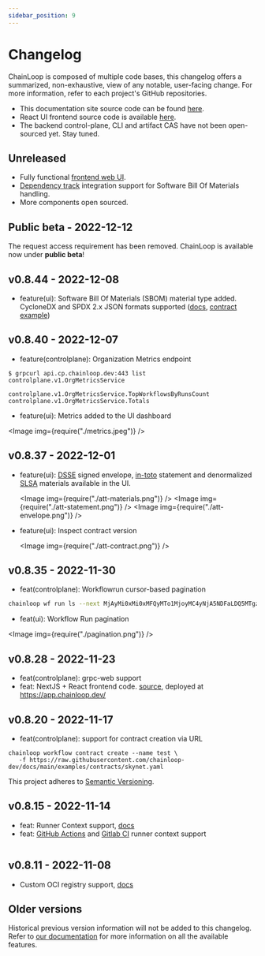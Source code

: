 ```yaml
---
sidebar_position: 9
---
```



# Changelog

ChainLoop is composed of multiple code bases, this changelog offers a summarized, non-exhaustive, view of any notable, user-facing change. For more information, refer to each project's GitHub repositories.

- This documentation site source code can be found [here](https://github.com/chainloop-dev/frontend).
- React UI frontend source code is available [here](https://github.com/chainloop-dev/frontend).
- The backend control-plane, CLI and artifact CAS have not been open-sourced yet. Stay tuned.

## Unreleased

- Fully functional [frontend web UI](https://github.com/chainloop-dev/frontend).
- [Dependency track](https://dependencytrack.org/) integration support for Software Bill Of Materials handling.
- More components open sourced.

## Public beta - 2022-12-12

The request access requirement has been removed. ChainLoop is available now under **public beta**!

## v0.8.44 - 2022-12-08

- feature(ui): Software Bill Of Materials (SBOM) material type added. CycloneDX and SPDX 2.x JSON formats supported ([docs](http://localhost:3000/reference/operator/contract#material-schema), [contract example](https://github.com/chainloop-dev/docs/blob/main/examples/contracts/skynet.yaml#L22))

## v0.8.40 - 2022-12-07

- feature(controlplane): Organization Metrics endpoint

```console
$ grpcurl api.cp.chainloop.dev:443 list controlplane.v1.OrgMetricsService

controlplane.v1.OrgMetricsService.TopWorkflowsByRunsCount
controlplane.v1.OrgMetricsService.Totals
```

- feature(ui): Metrics added to the UI dashboard

<Image img={require("./metrics.jpeg")} />

## v0.8.37 - 2022-12-01

- feature(ui): [DSSE](https://github.com/secure-systems-lab/dsse) signed envelope, [in-toto](https://in-toto.io/) statement and denormalized [SLSA](https://slsa.dev/) materials available in the UI.

  <Image img={require("./att-materials.png")} />
  <Image img={require("./att-statement.png")} />
  <Image img={require("./att-envelope.png")} />

- feature(ui): Inspect contract version

  <Image img={require("./att-contract.png")} />

## v0.8.35 - 2022-11-30

- feat(controlplane): Workflowrun cursor-based pagination

```bash
chainloop wf run ls --next MjAyMi0xMi0xMFQyMTo1MjoyMC4yNjA5NDFaLDQ5MTgzZGNkLTk1N2ItNDEzZS1hMGQ0LWY5NzA1MGQ1MzQ1MA==
```

- feat(ui): Workflow Run pagination

<Image img={require("./pagination.png")} />

## v0.8.28 - 2022-11-23

- feat(controlplane): grpc-web support
- feat: NextJS + React frontend code. [source](https://github.com/chainloop-dev/frontend), deployed at https://app.chainloop.dev/

## v0.8.20 - 2022-11-17

- feat(controlplane): support for contract creation via URL

```
chainloop workflow contract create --name test \
   -f https://raw.githubusercontent.com/chainloop-dev/docs/main/examples/contracts/skynet.yaml

```

This project adheres to [Semantic Versioning](https://semver.org/spec/v2.0.0.html).

## v0.8.15 - 2022-11-14

- feat: Runner Context support, [docs](https://docs.chainloop.dev/reference/operator/contract#runner-context)
- feat: [GitHub Actions](https://docs.github.com/en/actions) and [Gitlab CI](https://docs.gitlab.com/ee/ci/) runner context support

<div class="row" style={{ alignItems: "center" }}>
  <div class="col col--6">
    <Image img={require("./github-logo-100.png")} />
  </div>
  <div class="col col--6">
    <Image img={require("./gitlab-logo-100.png")} />
  </div>
</div>

## v0.8.11 - 2022-11-08

- Custom OCI registry support, [docs](https://docs.chainloop.dev/getting-started/setup#add-oci-repository)

## Older versions

Historical previous version information will not be added to this changelog. Refer to [our documentation](https://docs.chainloop.dev/getting-started/workflow-definition) for more information on all the available features.

